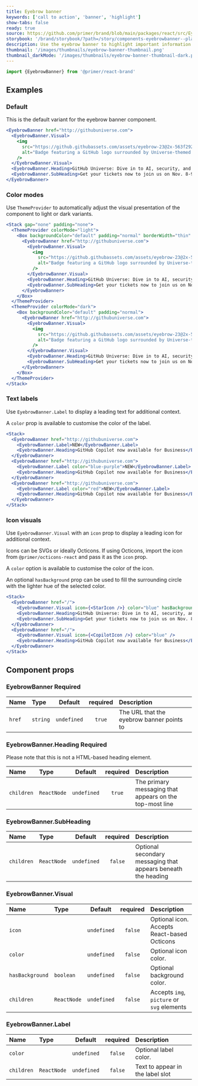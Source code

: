 ```yaml
---
title: Eyebrow banner
keywords: ['call to action', 'banner', 'highlight']
show-tabs: false
ready: true
source: https://github.com/primer/brand/blob/main/packages/react/src/EyebrowBanner/EyebrowBanner.tsx
storybook: '/brand/storybook/?path=/story/components-eyebrowbanner--playground'
description: Use the eyebrow banner to highlight important information at the top of a page.
thumbnail: '/images/thumbnails/eyebrow-banner-thumbnail.png'
thumbnail_darkMode: '/images/thumbnails/eyebrow-banner-thumbnail-dark.png'
---
```



```js
import {EyebrowBanner} from '@primer/react-brand'
```

## Examples

### Default

This is the default variant for the eyebrow banner component.

```jsx live
<EyebrowBanner href="http://githubuniverse.com">
  <EyebrowBanner.Visual>
    <img
      src="https://github.githubassets.com/assets/eyebrow-23@2x-563f292d9e30.png"
      alt="Badge featuring a GitHub logo surrounded by Universe-themed shapes"
    />
  </EyebrowBanner.Visual>
  <EyebrowBanner.Heading>GitHub Universe: Dive in to AI, security, and DevEx</EyebrowBanner.Heading>
  <EyebrowBanner.SubHeading>Get your tickets now to join us on Nov. 8-9.</EyebrowBanner.SubHeading>
</EyebrowBanner>
```

### Color modes

Use `ThemeProvider` to automatically adjust the visual presentation of the component to light or dark variants.

```jsx live
<Stack gap="none" padding="none">
  <ThemeProvider colorMode="light">
    <Box backgroundColor="default" padding="normal" borderWidth="thin" borderStyle="solid" borderColor="default">
      <EyebrowBanner href="http://githubuniverse.com">
        <EyebrowBanner.Visual>
          <img
            src="https://github.githubassets.com/assets/eyebrow-23@2x-563f292d9e30.png"
            alt="Badge featuring a GitHub logo surrounded by Universe-themed shapes"
          />
        </EyebrowBanner.Visual>
        <EyebrowBanner.Heading>GitHub Universe: Dive in to AI, security, and DevEx</EyebrowBanner.Heading>
        <EyebrowBanner.SubHeading>Get your tickets now to join us on Nov. 8-9.</EyebrowBanner.SubHeading>
      </EyebrowBanner>
    </Box>
  </ThemeProvider>
  <ThemeProvider colorMode="dark">
    <Box backgroundColor="default" padding="normal">
      <EyebrowBanner href="http://githubuniverse.com">
        <EyebrowBanner.Visual>
          <img
            src="https://github.githubassets.com/assets/eyebrow-23@2x-563f292d9e30.png"
            alt="Badge featuring a GitHub logo surrounded by Universe-themed shapes"
          />
        </EyebrowBanner.Visual>
        <EyebrowBanner.Heading>GitHub Universe: Dive in to AI, security, and DevEx</EyebrowBanner.Heading>
        <EyebrowBanner.SubHeading>Get your tickets now to join us on Nov. 8-9.</EyebrowBanner.SubHeading>
      </EyebrowBanner>
    </Box>
  </ThemeProvider>
</Stack>
```

### Text labels

Use `EyebrowBanner.Label` to display a leading text for additional context.

A `color` prop is available to customise the color of the label.

```jsx live
<Stack>
  <EyebrowBanner href="http://githubuniverse.com">
    <EyebrowBanner.Label>NEW</EyebrowBanner.Label>
    <EyebrowBanner.Heading>GitHub Copilot now available for Business</EyebrowBanner.Heading>
  </EyebrowBanner>
  <EyebrowBanner href="http://githubuniverse.com">
    <EyebrowBanner.Label color="blue-purple">NEW</EyebrowBanner.Label>
    <EyebrowBanner.Heading>GitHub Copilot now available for Business</EyebrowBanner.Heading>
  </EyebrowBanner>
  <EyebrowBanner href="http://githubuniverse.com">
    <EyebrowBanner.Label color="red">NEW</EyebrowBanner.Label>
    <EyebrowBanner.Heading>GitHub Copilot now available for Business</EyebrowBanner.Heading>
  </EyebrowBanner>
</Stack>
```

### Icon visuals

Use `EyebrowBanner.Visual` with an `icon` prop to display a leading icon for additional context.

Icons can be SVGs or ideally Octicons. If using Octicons, import the icon from `@primer/octicons-react` and pass it as the `icon` prop.

A `color` option is available to customise the color of the icon.

An optional `hasBackground` prop can be used to fill the surrounding circle with the lighter hue of the selected color.

```jsx live
<Stack>
  <EyebrowBanner href="/">
    <EyebrowBanner.Visual icon={<StarIcon />} color="blue" hasBackground />
    <EyebrowBanner.Heading>GitHub Universe: Dive in to AI, security, and DevEx</EyebrowBanner.Heading>
    <EyebrowBanner.SubHeading>Get your tickets now to join us on Nov. 8-9.</EyebrowBanner.SubHeading>
  </EyebrowBanner>
  <EyebrowBanner href="/">
    <EyebrowBanner.Visual icon={<CopilotIcon />} color="blue" />
    <EyebrowBanner.Heading>GitHub Copilot now available for Business</EyebrowBanner.Heading>
  </EyebrowBanner>
</Stack>
```

## Component props

### EyebrowBanner <Label>Required</Label>

| Name   | Type     |   Default   | required | Description                               |
| :----- | :------- | :---------: | :------: | :---------------------------------------- |
| `href` | `string` | `undefined` |  `true`  | The URL that the eyebrow banner points to |

### EyebrowBanner.Heading <Label>Required</Label>

Please note that this is not a HTML-based heading element.

| Name       | Type        |   Default   | required | Description                                             |
| :--------- | :---------- | :---------: | :------: | :------------------------------------------------------ |
| `children` | `ReactNode` | `undefined` |  `true`  | The primary messaging that appears on the top-most line |

### EyebrowBanner.SubHeading

| Name       | Type        |   Default   | required | Description                                                   |
| :--------- | :---------- | :---------: | :------: | :------------------------------------------------------------ |
| `children` | `ReactNode` | `undefined` | `false`  | Optional secondary messaging that appears beneath the heading |

### EyebrowBanner.Visual

| Name            | Type                           |   Default   | required | Description                                 |
| :-------------- | :----------------------------- | :---------: | :------: | :------------------------------------------ |
| `icon`          | <EyebrowBannerIconnProp />     | `undefined` | `false`  | Optional icon. Accepts React-based Octicons |
| `color`         | <EyebrowBannerIconColorProp /> | `undefined` | `false`  | Optional icon color.                        |
| `hasBackground` | `boolean`                      | `undefined` | `false`  | Optional background color.                  |
| `children`      | `ReactNode`                    | `undefined` | `false`  | Accepts `img`, `picture` or `svg` elements  |

### EyebrowBanner.Label

| Name       | Type                            |   Default   | required | Description                      |
| :--------- | :------------------------------ | :---------: | :------: | :------------------------------- |
| `color`    | <EyebrowBannerLabelColorProp /> | `undefined` | `false`  | Optional label color.            |
| `children` | `ReactNode`                     | `undefined` | `false`  | Text to appear in the label slot |

